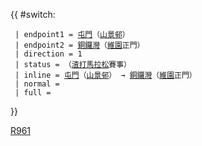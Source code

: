 {{Error|錯誤：此模板已停用。請見[[Template:HK Bus Route Cross Harbour/doc]]。}}{{ #switch: {{{format|}}}
  | endpoint1 = [[屯門]]（[[山景邨]]）
  | endpoint2 = [[銅鑼灣]]（[[維多利亞公園|維園]]正門）
  | direction = 1
  | status = {{HK Bus Status|S}}（[[渣打馬拉松]]賽事）
  | inline = [[屯門]]（[[山景邨]]） → [[銅鑼灣]]（[[維多利亞公園|維園]]正門）
  | normal =
  | full =
}}<noinclude>[[Category:過海隧道巴士路線模板|R961]]</noinclude>